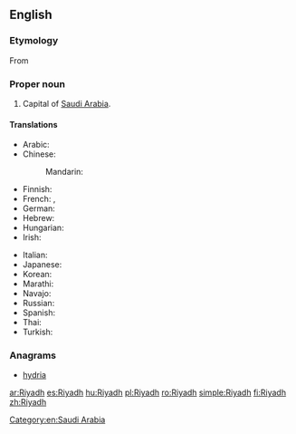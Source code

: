 ==English==
{{wikipedia}}

===Etymology===
From {{etyl|ar|en}} {{term|الرياض|tr=al-RiyaaD|lang=ar}}

===Proper noun===
{{en-proper noun}}

# Capital of [[Saudi Arabia]].

====Translations====
{{trans-top|capital of Saudi Arabia}}
* Arabic: {{t-|ar|الرياض|m|tr=al-RiyaaD}}
* Chinese:
*: Mandarin: {{t|cmn|利雅得|tr=Lìyǎde|sc=Hani}}
* Finnish: {{t+|fi|Riad}}
* French: {{t+|fr|Riyad|m}}, {{t-|fr|Riad|m}}
* German: {{t+|de|Riad|n}}
* Hebrew: {{t-|he|ריאד|sc=Hebr}}
* Hungarian: {{t+|hu|Rijád}}
* Irish: {{t-|ga|Riad}}
{{trans-mid}}
* Italian: {{t-|it|Riad|f}}
* Japanese: {{t-|ja|リヤド|tr=Riyado}}
* Korean: {{t-|ko|리야드|tr=Liyadeu|sc=Hang}}
* Marathi: {{t-|mr|रियाध|tr=riyādha|sc=Deva}}
* Navajo: {{tø|nv|Wiyáád}}
* Russian: {{t+|ru|Эр-Рияд|m|tr=Er-Rijád}}
* Spanish: {{t+|es|Riad|m}}
* Thai: {{t-|th|ริยาด|tr=rí-yâat}}
* Turkish: {{t-|tr|Riyad}}
{{trans-bottom}}

===Anagrams===
* [[hydria#English|hydria]]

[[Category:en:Saudi Arabia]]

[[ar:Riyadh]]
[[es:Riyadh]]
[[hu:Riyadh]]
[[pl:Riyadh]]
[[ro:Riyadh]]
[[simple:Riyadh]]
[[fi:Riyadh]]
[[zh:Riyadh]]